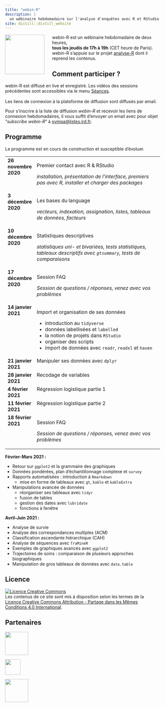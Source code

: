 ```yaml
---
title: "webin-R"
description: |
  un wébinaire hebdomadaire sur l'analyse d'enquêtes avec R et RStudio
site: distill::distill_website
---
```


![](images/webin-R.png){style="width: 128px; float:left; margin-right: 25px;"}
webin-R est un wébinaire hebdomadaire de deux heures,<br />
**tous les jeudis de 17h à 19h** (CET heure de Paris).<br />
webin-R s'appuie sur le projet [analyse-R](https://larmarange.github.io/analyse-R/) dont il reprend les contenus.

## Comment participer ?

webin-R est diffusé en live et enregistré. Les vidéos des sessions précédentes sont accessibles via le menu [Séances](seances.html).

<script src="https://apis.google.com/js/platform.js"></script>
<div style="margin: 0px 0 17px 0;"><div class="g-ytsubscribe" data-channelid="UCF9ymC7Dpjwr0lge2QR_A5Q" data-layout="full" data-count="default"></div></div>

Les liens de connexion à la plateforme de diffusion sont diffusés par email.

Pour s'inscrire à la liste de diffusion *webin-R* et recevoir les liens de connexion hebdomadaires, il vous suffit d'envoyer un email avec pour objet <q>*subscribe webin-R*</q> à [sympa\@listes.ird.fr](mailto:sympa@listes.ird.fr?subject=subscribe%20webin-R).

## Programme

Le programme est en cours de construction et susceptible d'évoluer.

```{=html}
<style>
  td {vertical-align: top;}
</style>
```
+----------------------+--------------------------------------------------------------------------------------------------------------------+
| **26 novembre 2020** | Premier contact avec R & RStudio                                                                                   |
|                      |                                                                                                                    |
|                      | *installation, présentation de l'interface, premiers pas avec R, installer et charger des packages*                |
+----------------------+--------------------------------------------------------------------------------------------------------------------+
| **3 décembre 2020**  | Les bases du language                                                                                              |
|                      |                                                                                                                    |
|                      | *vecteurs, indexation, assignation, listes, tableaux de données, facteurs*                                         |
+----------------------+--------------------------------------------------------------------------------------------------------------------+
| **10 décembre 2020** | Statistiques descriptives                                                                                          |
|                      |                                                                                                                    |
|                      | *statistiques uni- et bivariées, tests statistiques, tableaux descriptifs avec `gtsummary`, tests de comparaisons* |
+----------------------+--------------------------------------------------------------------------------------------------------------------+
| **17 décembre 2020** | Session FAQ                                                                                                        |
|                      |                                                                                                                    |
|                      | *Session de questions / réponses, venez avec vos problèmes*                                                        |
+----------------------+--------------------------------------------------------------------------------------------------------------------+
| **14 janvier 2021**  | Import et organisation de ses données                                                                              |
|                      |                                                                                                                    |
|                      | -   introduction au `tidyverse`                                                                                    |
|                      | -   données labellisées et `labelled`                                                                              |
|                      | -   la notion de projets dans `RStudio`                                                                            |
|                      | -   organiser des scripts                                                                                          |
|                      | -   import de données avec `readr`, `readxl` et `haven`                                                            |
+----------------------+--------------------------------------------------------------------------------------------------------------------+
| **21 janvier 2021**  | Manipuler ses données avec `dplyr`                                                                                 |
+----------------------+--------------------------------------------------------------------------------------------------------------------+
| **28 janvier 2021**  | Recodage de variables                                                                                              |
+----------------------+--------------------------------------------------------------------------------------------------------------------+
| **4 février 2021**   | Régression logistique partie 1                                                                                     |
+----------------------+--------------------------------------------------------------------------------------------------------------------+
| **11 février 2021**  | Régression logistique partie 2                                                                                     |
+----------------------+--------------------------------------------------------------------------------------------------------------------+
| **18 février 2021**  | Session FAQ                                                                                                        |
|                      |                                                                                                                    |
|                      | *Session de questions / réponses, venez avec vos problèmes*                                                        |
+----------------------+--------------------------------------------------------------------------------------------------------------------+

**Février-Mars 2021 :**

-   Retour sur `ggplot2` et la grammaire des graphiques
-   Données pondérées, plan d'échantillonnage complexe et `survey`
-   Rapports automatisées : introduction à `Rmarkdown`
    - mise en forme de tableaux avec `gt`, `kable` et `kableExtra`
-   Manipulations avancée de données
    -   réorganiser ses tableaux avec `tidyr`
    -   fusion de tables
    -   gestion des dates avec `lubridate`
    -   fonctions à fenêtre
    
**Avril-Juin 2021 :**

-   Analyse de survie
-   Analyse des correspondances multiples (ACM)
-   Classification ascendante hiérarchique (CAH)
-   Analyse de séquences avec `TraMineR`
-   Exemples de graphiques avancés avec `ggplot2`
-   Trajectoires de soins : comparaison de plusieurs approches biographiques
-   Manipulation de gros tableaux de données avec `data.table`

## Licence

<a rel="license" href="http://creativecommons.org/licenses/by-sa/4.0/"><img alt="Licence Creative Commons" style="border-width:0" src="https://i.creativecommons.org/l/by-sa/4.0/88x31.png" /></a><br />Les contenus de ce site sont mis à disposition selon les termes de la <a rel="license" href="http://creativecommons.org/licenses/by-sa/4.0/">Licence Creative Commons Attribution -  Partage dans les Mêmes Conditions 4.0 International</a>.

## Partenaires

<a href="https://www.ceped.org"><img src="images/logo_ceped.png" style="height:75px; width:auto;" /></a>

<a href="https://www.ird.fr"><img src="images/logo_ird.png" style="height:50px; width:auto;" /></a>

<a href="https://www.ecolehed.fr/"><img src="images/logo_hed.jpg" style="height:75px; width:auto;" /></a>